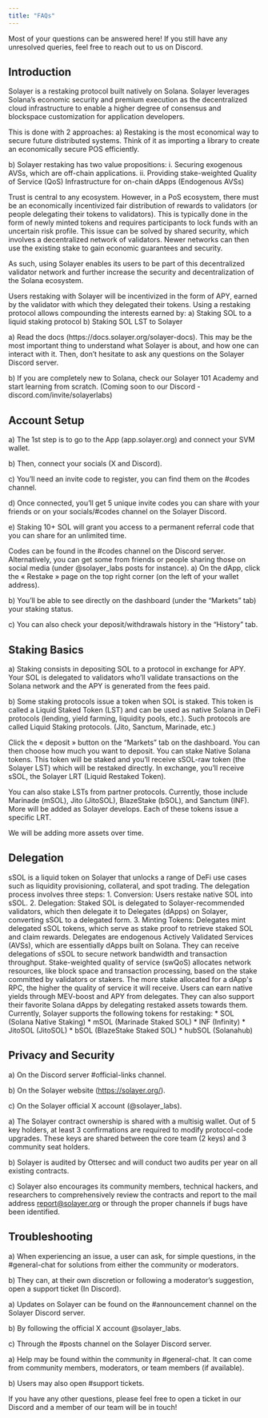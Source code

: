 ```yaml
---
title: "FAQs"
---
```


Most of your questions can be answered here! If you still have any unresolved queries, feel free to reach out to us on Discord.

## Introduction

<Accordion title="What is Solayer?">
  Solayer is a restaking protocol built natively on Solana. Solayer leverages Solana’s economic security and premium execution as the decentralized cloud infrastructure to enable a higher degree of consensus and blockspace customization for application developers.

  This is done with 2 approaches:
  a) Restaking is the most economical way to secure future distributed systems. Think of it as importing a library to create an economically secure POS efficiently.
  
  b) Solayer restaking has two value propositions:
  i. Securing exogenous AVSs, which are off-chain applications.
  ii. Providing stake-weighted Quality of Service (QoS) Infrastructure for on-chain dApps (Endogenous AVSs)
</Accordion>

<Accordion title="Why should I use Solayer?">
  Trust is central to any ecosystem. However, in a PoS ecosystem, there must be an economically incentivized fair distribution of rewards to validators (or people delegating their tokens to validators). This is typically done in the form of newly minted tokens and requires participants to lock funds with an uncertain risk profile. This issue can be solved by shared security, which involves a decentralized network of validators. Newer networks can then use the existing stake to gain economic guarantees and security.

  As such, using Solayer enables its users to be part of this decentralized validator network and further increase the security and decentralization of the Solana ecosystem.

  Users restaking with Solayer will be incentivized in the form of APY, earned by the validator with which they delegated their tokens. Using a restaking protocol allows compounding the interests earned by:
  a) Staking SOL to a liquid staking protocol
  b) Staking SOL LST to Solayer
</Accordion>

<Accordion title="How do I get started with Solayer?">
  a) Read the docs (https://docs.solayer.org/solayer-docs). This may be the most important thing to understand what Solayer is about, and how one can interact with it. Then, don’t hesitate to ask any questions on the Solayer Discord server.

  b) If you are completely new to Solana, check our Solayer 101 Academy and start learning from scratch. (Coming soon to our Discord - discord.com/invite/solayerlabs)
</Accordion>

## Account Setup

<Accordion title="How do I create a Solayer account?">
  a) The 1st step is to go to the App (app.solayer.org) and connect your SVM wallet.

  b) Then, connect your socials (X and Discord).

  c) You’ll need an invite code to register, you can find them on the #codes channel.

  d) Once connected, you’ll get 5 unique invite codes you can share with your friends or on your socials/#codes channel on the Solayer Discord.

  e) Staking 10+ SOL will grant you access to a permanent referral code that you can share for an unlimited time.
</Accordion>

<Accordion title="How to get Solayer Codes?">
  Codes can be found in the #codes channel on the Discord server. Alternatively, you can get some from friends or people sharing those on social media (under @solayer_labs posts for instance).
</Accordion>

<Accordion title="How to check my staking status?">
  a) On the dApp, click the « Restake » page on the top right corner (on the left of your wallet address).

  b) You’ll be able to see directly on the dashboard (under the “Markets” tab) your staking status.

  c) You can also check your deposit/withdrawals history in the “History” tab.
</Accordion>

## Staking Basics

<Accordion title="What is staking?">
  a) Staking consists in depositing SOL to a protocol in exchange for APY. Your SOL is delegated to validators who’ll validate transactions on the Solana network and the APY is generated from the fees paid.

  b) Some staking protocols issue a token when SOL is staked. This token is called a Liquid Staked Token (LST) and can be used as native Solana in DeFi protocols (lending, yield farming, liquidity pools, etc.). Such protocols are called Liquid Staking protocols. (Jito, Sanctum, Marinade, etc.)
</Accordion>

<Accordion title="How do I start staking with Solayer?">
  Click the « deposit » button on the “Markets” tab on the dashboard. You can then choose how much you want to deposit.
</Accordion>

<Accordion title="What assets can I stake with Solayer?">
  You can stake Native Solana tokens. This token will be staked and you’ll receive sSOL-raw token (the Solayer LST) which will be restaked directly. In exchange, you’ll receive sSOL, the Solayer LRT (Liquid Restaked Token).

  You can also stake LSTs from partner protocols. Currently, those include Marinade (mSOL), Jito (JitoSOL), BlazeStake (bSOL), and Sanctum (INF). More will be added as Solayer develops. Each of these tokens issue a specific LRT.

  We will be adding more assets over time.
</Accordion>

## Delegation 

<Accordion title="What is sSOL?">
sSOL is a liquid token on Solayer that unlocks a range of DeFi use cases such as liquidity provisioning, collateral, and spot trading.
</Accordion>

<Accordion title="How does the delegation process work on Solayer?">
The delegation process involves three steps:
1. Conversion: Users restake native SOL into sSOL.
2. Delegation: Staked SOL is delegated to Solayer-recommended validators, which then delegate it to Delegates (dApps) on Solayer, converting sSOL to a delegated form.
3. Minting Tokens: Delegates mint delegated sSOL tokens, which serve as stake proof to retrieve staked SOL and claim rewards.
</Accordion>

<Accordion title="What are Delegates in the Solayer ecosystem?">
Delegates are endogenous Actively Validated Services (AVSs), which are essentially dApps built on Solana. They can receive delegations of sSOL to secure network bandwidth and transaction throughput.
</Accordion>

<Accordion title="What is stake-weighted quality of service (swQoS)?">
Stake-weighted quality of service (swQoS) allocates network resources, like block space and transaction processing, based on the stake committed by validators or stakers. The more stake allocated for a dApp's RPC, the higher the quality of service it will receive.
</Accordion>


<Accordion title="What benefits do users get from delegating on Solayer?">
Users can earn native yields through MEV-boost and APY from delegates. They can also support their favorite Solana dApps by delegating restaked assets towards them.
</Accordion>

<Accordion title="What types of tokens can be restaked on Solayer?">
Currently, Solayer supports the following tokens for restaking:
* SOL (Solana Native Staking)
* mSOL (Marinade Staked SOL)
* INF (Infinity)
* JitoSOL (JitoSOL)
* bSOL (BlazeStake Staked SOL)
* hubSOL (Solanahub)
</Accordion>



## Privacy and Security

<Accordion title="Where can I find verified Solayer links?">
  a) On the Discord server #official-links channel.

  b) On the Solayer website (https://solayer.org/).

  c) On the Solayer official X account (@solayer_labs).
</Accordion>

<Accordion title="How are Solayer staking pools/users protected?">
  a) The Solayer contract ownership is shared with a multisig wallet. Out of 5 key holders, at least 3 confirmations are required to modify protocol-code upgrades. These keys are shared between the core team (2 keys) and 3 community seat holders.

  b) Solayer is audited by Ottersec and will conduct two audits per year on all existing contracts.

  c) Solayer also encourages its community members, technical hackers, and researchers to comprehensively review the contracts and report to the mail address report@solayer.org or through the proper channels if bugs have been identified.
</Accordion>

## Troubleshooting

<Accordion title="What should I do if I'm experiencing issues?">
  a) When experiencing an issue, a user can ask, for simple questions, in the #general-chat for solutions from either the community or moderators.

  b) They can, at their own discretion or following a moderator’s suggestion, open a support ticket (In Discord).
</Accordion>

<Accordion title="Where can I get updates about Solayer?">
  a) Updates on Solayer can be found on the #announcement channel on the Solayer Discord server.

  b) By following the official X account @solayer_labs.

  c) Through the #posts channel on the Solayer Discord server.
</Accordion>

<Accordion title="Where can I find more help if I need it?">
  a) Help may be found within the community in #general-chat. It can come from community members, moderators, or team members (if available).

  b) Users may also open #support tickets.
</Accordion>

If you have any other questions, please feel free to open a ticket in our Discord and a member of our team will be in touch!
